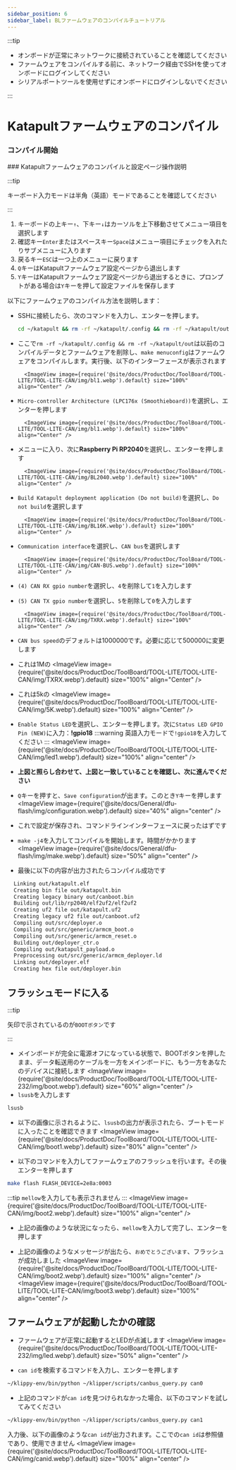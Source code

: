 ```yaml
---
sidebar_position: 6
sidebar_label: BLファームウェアのコンパイルチュートリアル
---
```



:::tip

* オンボードが正常にネットワークに接続されていることを確認してください
* ファームウェアをコンパイルする前に、ネットワーク経由でSSHを使ってオンボードにログインしてください
* シリアルポートツールを使用せずにオンボードにログインしないでください

:::

# Katapultファームウェアのコンパイル
### コンパイル開始
  <SSH />
  ### Katapultファームウェアのコンパイルと設定ページ操作説明

:::tip

キーボード入力モードは半角（英語）モードであることを確認してください

:::

1. キーボードの上キー`↑`、下キー`↓`はカーソルを上下移動させてメニュー項目を選択します
2. 確認キー`Enter`またはスペースキー`Space`はメニュー項目にチェックを入れたりサブメニューに入ります
3. 戻るキー`ESC`は一つ上のメニューに戻ります
4. `Q`キーはKatapultファームウェア設定ページから退出します
5. `Y`キーはKatapultファームウェア設定ページから退出するときに、プロンプトがある場合は`Y`キーを押して設定ファイルを保存します

以下にファームウェアのコンパイル方法を説明します：
* SSHに接続したら、次のコマンドを入力し、エンターを押します。

    ```bash
    cd ~/katapult && rm -rf ~/katapult/.config && rm -rf ~/katapult/out && make menuconfig
    ```

* ここで`rm -rf ~/katapult/.config && rm -rf ~/katapult/out`は以前のコンパイルデータとファームウェアを削除し、`make menuconfig`はファームウェアをコンパイルします。実行後、以下のインターフェースが表示されます

        <ImageView image={require('@site/docs/ProductDoc/ToolBoard/TOOL-LITE/TOOL-LITE-CAN/img/bl1.webp').default} size="100%" align="Center" />

* `Micro-controller Architecture (LPC176x (Smoothieboard))`を選択し、エンターを押します

        <ImageView image={require('@site/docs/ProductDoc/ToolBoard/TOOL-LITE/TOOL-LITE-CAN/img/bl1.webp').default} size="100%" align="Center" />

* メニューに入り、次に**Raspberry Pi RP2040**を選択し、エンターを押します

        <ImageView image={require('@site/docs/ProductDoc/ToolBoard/TOOL-LITE/TOOL-LITE-CAN/img/BL2040.webp').default} size="100%" align="Center" />

* `Build Katapult deployment application (Do not build)`を選択し、`Do not build`を選択します

        <ImageView image={require('@site/docs/ProductDoc/ToolBoard/TOOL-LITE/TOOL-LITE-CAN/img/BL16K.webp').default} size="100%" align="Center" />

* `Communication interface`を選択し、`CAN bus`を選択します

        <ImageView image={require('@site/docs/ProductDoc/ToolBoard/TOOL-LITE/TOOL-LITE-CAN/img/CAN-BUS.webp').default} size="100%" align="Center" />

* `(4) CAN RX gpio number`を選択し、`4`を削除して`1`を入力します
* `(5) CAN TX gpio number`を選択し、`5`を削除して`0`を入力します

        <ImageView image={require('@site/docs/ProductDoc/ToolBoard/TOOL-LITE/TOOL-LITE-CAN/img/TXRX.webp').default} size="100%" align="Center" />
* `CAN bus speed`のデフォルトは1000000です。必要に応じて500000に変更します
* これは1Mの
   <ImageView image={require('@site/docs/ProductDoc/ToolBoard/TOOL-LITE/TOOL-LITE-CAN/img/TXRX.webp').default} size="100%" align="Center" />
* これは5kの
   <ImageView image={require('@site/docs/ProductDoc/ToolBoard/TOOL-LITE/TOOL-LITE-CAN/img/5K.webp').default} size="100%" align="Center" />

* `Enable Status LED`を選択し、エンターを押します。次に`Status LED GPIO Pin (NEW)`に入力：**!gpio18**
:::warning
英語入力モードで`!gpio18`を入力してください
:::
        <ImageView image={require('@site/docs/ProductDoc/ToolBoard/TOOL-LITE/TOOL-LITE-CAN/img/led1.webp').default} size="100%" align="center" />
* **上図と照らし合わせて、上図と一致していることを確認し、次に進んでください**
* `Q`キーを押すと、`Save configuration`が出ます。このとき`Y`キーを押します
        <ImageView image={require('@site/docs/General/dfu-flash/img/configuration.webp').default} size="40%" align="center" />
* これで設定が保存され、コマンドラインインターフェースに戻ったはずです
* `make -j4`を入力してコンパイルを開始します。時間がかかります
        <ImageView image={require('@site/docs/General/dfu-flash/img/make.webp').default} size="50%" align="center" />
* 最後に以下の内容が出力されたらコンパイル成功です

```bash
  Linking out/katapult.elf
  Creating bin file out/katapult.bin
  Creating legacy binary out/canboot.bin
  Building out/lib/rp2040/elf2uf2/elf2uf2
  Creating uf2 file out/katapult.uf2
  Creating legacy uf2 file out/canboot.uf2
  Compiling out/src/deployer.o
  Compiling out/src/generic/armcm_boot.o
  Compiling out/src/generic/armcm_reset.o
  Building out/deployer_ctr.o
  Compiling out/katapult_payload.o
  Preprocessing out/src/generic/armcm_deployer.ld
  Linking out/deployer.elf
  Creating hex file out/deployer.bin
``` 

## フラッシュモードに入る

:::tip

矢印で示されているのが`BOOTボタン`です

:::

* メインボードが完全に電源オフになっている状態で、BOOTボタンを押したまま、データ転送用のケーブルを一方をメインボードに、もう一方をあなたのデバイスに接続します
        <ImageView image={require('@site/docs/ProductDoc/ToolBoard/TOOL-LITE/TOOL-LITE-232/img/boot.webp').default} size="60%" align="center" />
* `lsusb`を入力します
```bash
lsusb
```
* 以下の画像に示されるように、`lsusb`の出力が表示されたら、ブートモードに入ったことを確認できます
<ImageView image={require('@site/docs/ProductDoc/ToolBoard/TOOL-LITE/TOOL-LITE-CAN/img/boot1.webp').default} size="80%" align="center" />

* 以下のコマンドを入力してファームウェアのフラッシュを行います。その後エンターを押します
```bash
make flash FLASH_DEVICE=2e8a:0003 
```
:::tip
`mellow`を入力しても表示されません
:::
<ImageView image={require('@site/docs/ProductDoc/ToolBoard/TOOL-LITE/TOOL-LITE-CAN/img/boot2.webp').default} size="100%" align="center" />
* 上記の画像のような状況になったら、`mellow`を入力して完了し、エンターを押します

* 上記の画像のようなメッセージが出たら、`おめでとうございます`、フラッシュが成功しました
<ImageView image={require('@site/docs/ProductDoc/ToolBoard/TOOL-LITE/TOOL-LITE-CAN/img/boot2.webp').default} size="100%" align="center" />
<ImageView image={require('@site/docs/ProductDoc/ToolBoard/TOOL-LITE/TOOL-LITE-CAN/img/boot3.webp').default} size="100%" align="center" />
## ファームウェアが起動したかの確認

* ファームウェアが正常に起動するとLEDが点滅します
<ImageView image={require('@site/docs/ProductDoc/ToolBoard/TOOL-LITE/TOOL-LITE-232/img/led.webp').default} size="50%" align="center" />

* `can id`を検索するコマンドを入力し、エンターを押します
```bash
~/klippy-env/bin/python ~/klipper/scripts/canbus_query.py can0
```
* 上記のコマンドが`can id`を見つけられなかった場合、以下のコマンドを試してみてください
```bash
~/klippy-env/bin/python ~/klipper/scripts/canbus_query.py can1
```
入力後、以下の画像のような`can id`が出力されます。ここでの`can id`は参照値であり、使用できません
<ImageView image={require('@site/docs/ProductDoc/ToolBoard/TOOL-LITE/TOOL-LITE-CAN/img/canid.webp').default} size="100%" align="center" />
